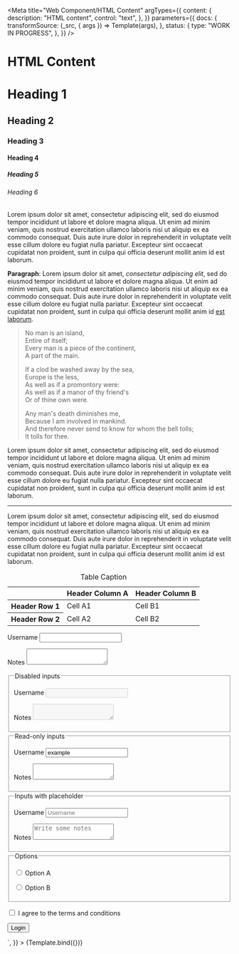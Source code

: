 <!--
@license EUPL-1.2
Copyright (c) 2021 Robbert Broersma
-->


<Meta
  title="Web Component/HTML Content"
  argTypes={{
    content: {
      description: "HTML content",
      control: "text",
    },
  }}
  parameters={{
    docs: {
      transformSource: (_src, { args }) => Template(args),
    },
    status: {
      type: "WORK IN PROGRESS",
    },
  }}
/>

# HTML Content

<Canvas>
  <Story
    name="Document"
    args={{
      content: `
<article>
<h1>Heading 1</h1>
<h2>Heading 2</h2>
<h3>Heading 3</h3>
<h4>Heading 4</h4>
<h5>Heading 5</h5>
<h6>Heading 6</h6>
<p class="lead">Lorem ipsum dolor sit amet, consectetur adipiscing elit, sed do eiusmod tempor incididunt ut labore et dolore magna aliqua. Ut enim ad minim veniam, quis nostrud exercitation ullamco laboris nisi ut aliquip ex ea commodo consequat. Duis aute irure dolor in reprehenderit in voluptate velit esse cillum dolore eu fugiat nulla pariatur. Excepteur sint occaecat cupidatat non proident, sunt in culpa qui officia deserunt mollit anim id est laborum.</p>
<p><strong>Paragraph</strong>: Lorem ipsum dolor sit amet, <em>consectetur adipiscing elit</em>, sed do eiusmod tempor incididunt ut labore et dolore magna aliqua. Ut enim ad minim veniam, quis nostrud exercitation ullamco laboris nisi ut aliquip ex ea commodo consequat. Duis aute irure dolor in reprehenderit in voluptate velit esse cillum dolore eu fugiat nulla pariatur. Excepteur sint occaecat cupidatat non proident, sunt in culpa qui officia deserunt mollit anim id <a href="https://example.com" target="_blank" rel="external">est laborum</a>.</p>
<blockquote>
  <p>
    No man is an island,
    <br/>
    Entire of itself;
    <br/>
    Every man is a piece of the continent,
    <br/>
    A part of the main.
  </p>
  <p>
    If a clod be washed away by the sea,
    <br />
    Europe is the less,
    <br />
    As well as if a promontory were:
    <br />
    As well as if a manor of thy friend's
    <br />
    Or of thine own were.
  </p>
  <p>
    Any man's death diminishes me,
    <br />
    Because I am involved in mankind.
    <br />
    And therefore never send to know for whom the bell tolls;
    <br />
    It tolls for thee.
  </p>
</blockquote>
<p>Lorem ipsum dolor sit amet, consectetur adipiscing elit, sed do eiusmod tempor incididunt ut labore et dolore magna aliqua. Ut enim ad minim veniam, quis nostrud exercitation ullamco laboris nisi ut aliquip ex ea commodo consequat. Duis aute irure dolor in reprehenderit in voluptate velit esse cillum dolore eu fugiat nulla pariatur. Excepteur sint occaecat cupidatat non proident, sunt in culpa qui officia deserunt mollit anim id est laborum.</p>
<hr>
<p>Lorem ipsum dolor sit amet, consectetur adipiscing elit, sed do eiusmod tempor incididunt ut labore et dolore magna aliqua. Ut enim ad minim veniam, quis nostrud exercitation ullamco laboris nisi ut aliquip ex ea commodo consequat. Duis aute irure dolor in reprehenderit in voluptate velit esse cillum dolore eu fugiat nulla pariatur. Excepteur sint occaecat cupidatat non proident, sunt in culpa qui officia deserunt mollit anim id est laborum.</p>
<table>
  <caption>Table Caption</caption>
  <thead>
    <tr>
      <th></th>
      <th scope="col">Header Column A</th>
      <th scope="col">Header Column B</th>
    </tr>
  </thead>
  <tbody>
    <tr>
      <th scope="row">Header Row 1</th>
      <td>Cell A1</td>
      <td>Cell B1</td>
    </tr>
    <tr>
      <th scope="row">Header Row 2</th>
      <td>Cell A2</td>
      <td>Cell B2</td>
    </tr>
  </tbody>
</table>
<form action="https://example.com/" method="post">
  <p>
    <label for="username">Username</label>
    <input type="text" autocomplete="username" id="username" name="username">
  </p>
  <p>
    <label for="notes">Notes</label>
    <textarea id="notes" name="notes"></textarea>
  </p>
  <fieldset>
    <legend>Disabled inputs</legend>
    <p>
      <label for="disabled-username">Username</label>
      <input type="text" autocomplete="username" id="disabled-username" name="username" disabled>
    </p>
    <p>
      <label for="disabled-notes">Notes</label>
      <textarea id="disabled-notes" name="notes" disabled></textarea>
    </p>
  </fieldset>
  <fieldset>
    <legend>Read-only inputs</legend>
    <p>
      <label for="readonly-username">Username</label>
      <input type="text" autocomplete="username" id="readonly-username" name="username" value="example" readonly>
    </p>
    <p>
      <label for="readonly-notes">Notes</label>
      <textarea id="readonly-notes" name="notes" value="example" readonly></textarea>
    </p>
  </fieldset>
  <fieldset>
    <legend>Inputs with placeholder</legend>
    <p>
      <label for="placeholder-username">Username</label>
      <input type="text" autocomplete="username" id="placeholder-username" name="username" placeholder="Username">
    </p>
    <p>
      <label for="placeholder-notes">Notes</label>
      <textarea id="placeholder-notes" name="notes" placeholder="Write some notes"></textarea>
    </p>
  </fieldset>
  <fieldset>
    <legend>Options</legend>
    <p>
      <input type="radio" id="option-a" name="option" value="A">
      <label for="option-a">Option A</label>
    </p>
    <p>
      <input type="radio" id="option-b" name="option" value="B">
      <label for="option-b">Option B</label>
    </p>
  </fieldset>
  <p>
    <input type="checkbox" id="eula" name="eula">
    <label for="eula">I agree to the terms and conditions</label>
  </p>
  <p>
    <button type="submit">Login</button>
  </p>
</form>
      `,
    }}
  >
    {Template.bind({})}
  </Story>
</Canvas>

<ArgsTable story="Document" />

